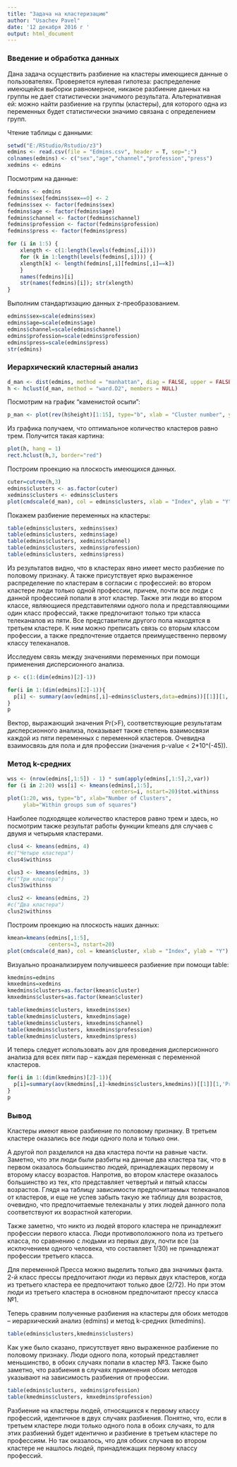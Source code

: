 ---
title: "Задача на кластеризацию"
author: "Usachev Pavel"
date: '12 декабря 2016 г '
output: html_document
---

### Введение и обработка данных

Дана задача осуществить разбиение на кластеры имеющиеся данные о пользователях. Проверяется нулевая гипотеза: распределение имеющейся выборки равномерное, никакое разбиение данных на группы не дает статистически значимого результата. Альтернативная ей: можно найти разбиение на группы (кластеры), для которого одна из переменных будет статистически значимо связана с определением групп.

Чтение таблицы с данными:

```{r, echo=TRUE}
setwd("E:/RStudio/Rstudio/z3")
edmins <- read.csv(file = "Edmins.csv", header = T, sep=";")
colnames(edmins) <- c("sex","age","channel","profession","press")
xedmins <- edmins
```

Посмотрим на данные:

```{r, echo=FALSE}
fedmins <- edmins
fedmins$sex[fedmins$sex==0] <- 2
fedmins$sex <- factor(fedmins$sex)
fedmins$age <- factor(fedmins$age)
fedmins$channel <- factor(fedmins$channel)
fedmins$profession <- factor(fedmins$profession)
fedmins$press <- factor(fedmins$press)

for (i in 1:5) {
    xlength <- c(1:length(levels(fedmins[,i])))
    for (k in 1:length(levels(fedmins[,i]))) {
    xlength[k] <- length(fedmins[,i][fedmins[,i]==k])
    }
    names(fedmins)[i]
    str(names(fedmins)[i]); str(xlength)
}
```

Выполним стандартизацию данных z-преобразованием.

```{r, echo=FALSE}
edmins$sex=scale(edmins$sex)
edmins$age=scale(edmins$age)
edmins$channel=scale(edmins$channel)
edmins$profession=scale(edmins$profession)
edmins$press=scale(edmins$press)
str(edmins)
```


### Иерархический кластерный анализ

```{r, echo=FALSE}
d_man <- dist(edmins, method = "manhattan", diag = FALSE, upper = FALSE, p = 2)
h <- hclust(d_man, method = "ward.D2", members = NULL)
```

Посмотрим на график "каменистой осыпи":

```{r}
p_man <- plot(rev(h$height)[1:15], type="b", xlab = "Cluster number", ylab = "manhattan")
```


Из графика получаем, что оптимальное количество кластеров равно трем. Получится такая картина:

```{r}
plot(h, hang = 1)
rect.hclust(h,3, border="red")
```

Построим проекцию на плоскость имеющихся данных.

```{r, echo=FALSE}
cuter=cutree(h,3)
edmins$clusters <- as.factor(cuter)
xedmins$clusters <- edmins$clusters
plot(cmdscale(d_man), col = edmins$clusters, xlab = "Index", ylab = "Y")
```

Покажем разбиение переменных на кластеры:

```{r,echo=TRUE}
table(edmins$clusters, xedmins$sex)
table(edmins$clusters, xedmins$age)
table(edmins$clusters, xedmins$channel)
table(edmins$clusters, xedmins$profession)
table(edmins$clusters, xedmins$press)
```

Из результатов видно, что в кластерах явно имеет место разбиение по половому признаку. А также присутствует ярко выраженное распределение по кластерам в согласии с профессией: во втором кластере люди только одной профессии, причем, почти все люди с данной профессией попали в этот кластер. Также эти люди во втором классе, являющиеся представителями одного пола и представляющими один класс профессий, также предпочитают только три класса телеканалов из пяти. Все представители другого пола находятся в третьем кластере. К ним можно преписать связь со вторым классом профессии, а также предпочтение отдается преимущественно первому классу телеканалов.


Исследуем связь между значениями переменных при помощи применения дисперсионного анализа.

```{r,echo=FALSE}
p <- c(1:(dim(edmins)[2]-1))

for(i in 1:(dim(edmins)[2]-1)){
  p[i] <- summary(aov(edmins[,i]~edmins$clusters,data=edmins))[[1]][1,'Pr(>F)']
}
p
```

Вектор, выражающий значения Pr(>F), соответствующие результатам дисперсионного анализа, показывает также степень взаимосвязи каждой из пяти переменных с переменной кластеров. Очевидна взаимосвязь для пола и для профессии (значения p-value < 2*10^(-45)).


### Метод k-средних

```{r,echo=FALSE}
wss <- (nrow(edmins[,1:5]) - 1) * sum(apply(edmins[,1:5],2,var))
for (i in 2:20) wss[i] <- kmeans(edmins[,1:5], 
                                 centers=i, nstart=20)$tot.withinss
plot(1:20, wss, type="b", xlab="Number of Clusters",
     ylab="Within groups sum of squares") 
```

Наиболее подходящее количество кластеров равно трем и здесь, но посмотрим также результат работы функции kmeans для случаев с двумя и четырьмя кластерами.

```{r, echo=FALSE}
clus4 <- kmeans(edmins, 4)
#c("Четыре кластера")
clus4$withinss 

clus3 <- kmeans(edmins, 3)
#c("Три кластера")
clus3$withinss

clus2 <- kmeans(edmins, 2)
#c("Два кластера")
clus2$withinss
```

Построим проекцию на плоскость наших данных:

```{r}
kmean=kmeans(edmins[,1:5], 
             centers=3, nstart=20)
plot(cmdscale(d_man), col = kmean$cluster, xlab = "Index", ylab = "Y")
```

Визуально проанализируем получившееся разбиение при помощи table:

```{r,echo=FALSE}
kmedmins=edmins
kmxedmins=xedmins
kmedmins$clusters=as.factor(kmean$cluster)
kmxedmins$clusters=as.factor(kmean$cluster)
```
```{r,echo=FALSE}
table(kmedmins$clusters, kmxedmins$sex)
table(kmedmins$clusters, kmxedmins$age)
table(kmedmins$clusters, kmxedmins$channel)
table(kmedmins$clusters, kmxedmins$profession)
table(kmedmins$clusters, kmxedmins$press)
```

И теперь следует использовать aov для проведения дисперсионного анализа для всех пяти пар -- каждая переменная с переменной кластеров.

```{r}
for(i in 1:(dim(kmedmins)[2]-1)){
  p[i]=summary(aov(kmedmins[,i]~kmedmins$clusters,kmedmins))[[1]][1,'Pr(>F)']
}
p
```


### Вывод

Кластеры имеют явное разбиение по половому признаку. В третьем кластере оказались все люди одного пола и только они. 

А другой пол разделился на два кластера почти на равные части. Заметно, что эти люди были разбиты на данные два кластера так, что в первом оказалось большинство людей, принадлежащих первому и второму классу возрастов. Напротив, во втором кластере оказалось большинство из тех, кто представляет четвертый и пятый классы возрастов. Глядя на таблицу зависимости предпочитаемых телеканалов от кластеров, и еще не успев забыть такую же таблицу для возрастов, очевидно, что предпочитаемые телеканалы у этих людей данного пола соответствуют их возрастной категории.

Также заметно, что никто из людей второго кластера не принадлежит профессии первого класса. Люди противоположного пола из третьего класса, по сравнению с людьми из первых двух, почти все (за исключением одного человека, что составляет 1/30) не принадлежат профессии третьего класса.

Для переменной Пресса можно выделить только два значимых факта. 2-й класс прессы предпочитают люди из первых двух кластеров, когда из третьего кластера ее предпочитают только двое (2/72). Но при этом люди из третьего кластера в основном предпочитают прессу класса №1.

Теперь сравним полученные разбиения на кластеры для обоих методов -- иерархический анализ (edmins) и метод k-средних (kmedmins).

```{r,echo=TRUE}
table(edmins$clusters,kmedmins$clusters)
```

Как уже было сказано, присутствует явно выраженное разбиение по половому признаку. Люди одного пола, который представляет меньшинство, в обоих случаях попали в кластер №3.
Также было заметно, что разбиения в случаях применения обоих методов указывают на зависимость разбиения от профессии.

```{r}
table(edmins$clusters, xedmins$profession)
table(kmedmins$clusters, kmxedmins$profession)
```

Разбиение на кластеры людей, относящихся к первому классу профессий, идентичное в двух случаях разбиения. Понятно, что, если в третьем кластере люди только одного пола в обоих случаях, то для этих разбиений будет идентично и разбиение в третьем кластере по профессиям. Но так оказалось, что для обоих случаев во втором кластере не нашлось людей, принадлежащих первому классу профессий.

